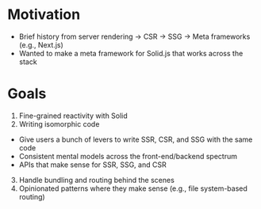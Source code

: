 <title>Motivation & goals</title>

# Motivation

- Brief history from server rendering -> CSR -> SSG -> Meta frameworks (e.g., Next.js)
- Wanted to make a meta framework for Solid.js that works across the stack

# Goals

1. Fine-grained reactivity with Solid
2. Writing isomorphic code

- Give users a bunch of levers to write SSR, CSR, and SSG with the same code
- Consistent mental models across the front-end/backend spectrum
- APIs that make sense for SSR, SSG, and CSR

3. Handle bundling and routing behind the scenes
4. Opinionated patterns where they make sense (e.g., file system-based routing)
